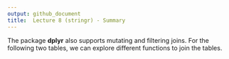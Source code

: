 ```yaml
---
output: github_document
title:  Lecture 8 (stringr) - Summary
---
```


<!-- README.md is generated from README.Rmd. Please edit that file -->
The package **dplyr** also supports mutating and filtering joins. For the following two tables, we can explore different functions to join the tables.

```r


```
